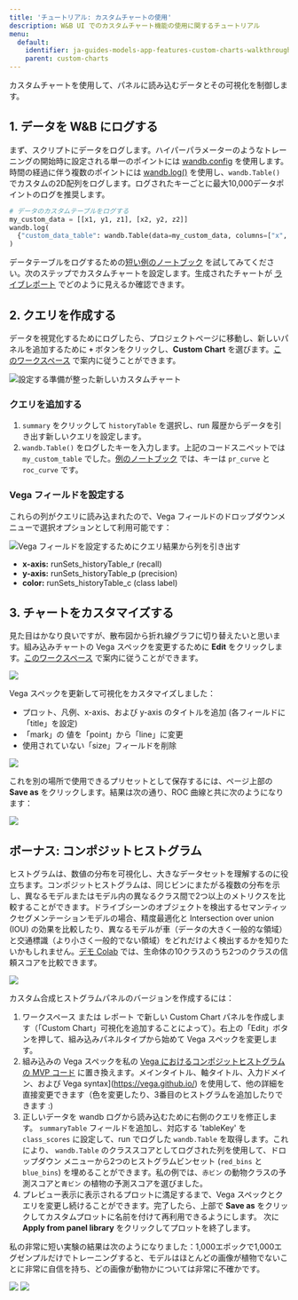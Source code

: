 ---
title: 'チュートリアル: カスタムチャートの使用'
description: W&B UI でのカスタムチャート機能の使用に関するチュートリアル
menu:
  default:
    identifier: ja-guides-models-app-features-custom-charts-walkthrough
    parent: custom-charts
---

カスタムチャートを使用して、パネルに読み込むデータとその可視化を制御します。

## 1. データを W&B にログする

まず、スクリプトにデータをログします。ハイパーパラメーターのようなトレーニングの開始時に設定される単一のポイントには [wandb.config](/ja/guides/models/track/config) を使用します。時間の経過に伴う複数のポイントには [wandb.log()](/ja/guides/models/track/log/) を使用し、`wandb.Table()` でカスタムの2D配列をログします。ログされたキーごとに最大10,000データポイントのログを推奨します。

```python
# データのカスタムテーブルをログする
my_custom_data = [[x1, y1, z1], [x2, y2, z2]]
wandb.log(
  {"custom_data_table": wandb.Table(data=my_custom_data, columns=["x", "y", "z"])}
)
```

データテーブルをログするための[短い例のノートブック](https://bit.ly/custom-charts-colab) を試してみてください。次のステップでカスタムチャートを設定します。生成されたチャートが [ライブレポート](https://app.wandb.ai/demo-team/custom-charts/reports/Custom-Charts--VmlldzoyMTk5MDc) でどのように見えるか確認できます。

## 2. クエリを作成する

データを視覚化するためにログしたら、プロジェクトページに移動し、新しいパネルを追加するために **`+`** ボタンをクリックし、**Custom Chart** を選びます。[このワークスペース](https://app.wandb.ai/demo-team/custom-charts) で案内に従うことができます。

<Frame>
    <img src="/images/app_ui/create_a_query.png" alt="設定する準備が整った新しいカスタムチャート"  />
</Frame>

### クエリを追加する

1. `summary` をクリックして `historyTable` を選択し、run 履歴からデータを引き出す新しいクエリを設定します。
2. `wandb.Table()` をログしたキーを入力します。上記のコードスニペットでは `my_custom_table` でした。[例のノートブック](https://bit.ly/custom-charts-colab) では、キーは `pr_curve` と `roc_curve` です。

### Vega フィールドを設定する

これらの列がクエリに読み込まれたので、Vega フィールドのドロップダウンメニューで選択オプションとして利用可能です：

<Frame>
    <img src="/images/app_ui/set_vega_fields.png" alt="Vega フィールドを設定するためにクエリ結果から列を引き出す"  />
</Frame>

* **x-axis:** runSets_historyTable_r (recall)
* **y-axis:** runSets_historyTable_p (precision)
* **color:** runSets_historyTable_c (class label)

## 3. チャートをカスタマイズする

見た目はかなり良いですが、散布図から折れ線グラフに切り替えたいと思います。組み込みチャートの Vega スペックを変更するために **Edit** をクリックします。[このワークスペース](https://app.wandb.ai/demo-team/custom-charts) で案内に従うことができます。

<Frame>
    <img src="/images/general/custom-charts-1.png"  />
</Frame>

Vega スペックを更新して可視化をカスタマイズしました：

* プロット、凡例、x-axis、および y-axis のタイトルを追加 (各フィールドに「title」を設定)
* 「mark」の 値を「point」から「line」に変更
* 使用されていない「size」フィールドを削除

<Frame>
    <img src="/images/app_ui/customize_vega_spec_for_pr_curve.png"  />
</Frame>

これを別の場所で使用できるプリセットとして保存するには、ページ上部の **Save as** をクリックします。結果は次の通り、ROC 曲線と共に次のようになります：

<Frame>
    <img src="/images/general/custom-charts-2.png"  />
</Frame>

## ボーナス: コンポジットヒストグラム

ヒストグラムは、数値の分布を可視化し、大きなデータセットを理解するのに役立ちます。コンポジットヒストグラムは、同じビンにまたがる複数の分布を示し、異なるモデルまたはモデル内の異なるクラス間で2つ以上のメトリクスを比較することができます。ドライブシーンのオブジェクトを検出するセマンティックセグメンテーションモデルの場合、精度最適化と Intersection over union (IOU) の効果を比較したり、異なるモデルが車（データの大きく一般的な領域）と交通標識（より小さく一般的でない領域）をどれだけよく検出するかを知りたいかもしれません。[デモ Colab](https://bit.ly/custom-charts-colab) では、生命体の10クラスのうち2つのクラスの信頼スコアを比較できます。

<Frame>
    <img src="/images/app_ui/composite_histograms.png"  />
</Frame>

カスタム合成ヒストグラムパネルのバージョンを作成するには：

1. ワークスペース または レポート で新しい Custom Chart パネルを作成します（「Custom Chart」可視化を追加することによって）。右上の「Edit」ボタンを押して、組み込みパネルタイプから始めて Vega スペックを変更します。
2. 組み込みの Vega スペックを私の [Vega におけるコンポジットヒストグラムの MVP コード](https://gist.github.com/staceysv/9bed36a2c0c2a427365991403611ce21) に置き換えます。メインタイトル、軸タイトル、入力ドメイン、および Vega syntax](https://vega.github.io/) を使用して、他の詳細を直接変更できます（色を変更したり、3番目のヒストグラムを追加したりできます :) 
3. 正しいデータを wandb ログから読み込むために右側のクエリを修正します。 `summaryTable` フィールドを追加し、対応する 'tableKey' を `class_scores` に設定して、run でログした `wandb.Table` を取得します。これにより、 `wandb.Table` のクラススコアとしてログされた列を使用して、ドロップダウン メニューから2つのヒストグラムビンセット (`red_bins` と `blue_bins`) を埋めることができます。私の例では、`赤ビン` の動物クラスの予測スコアと`青ビン` の植物の予測スコアを選びました。
4. プレビュー表示に表示されるプロットに満足するまで、Vega スペックとクエリを変更し続けることができます。完了したら、上部で **Save as** をクリックしてカスタムプロットに名前を付けて再利用できるようにします。 次に **Apply from panel library** をクリックしてプロットを終了します。

私の非常に短い実験の結果は次のようになりました：1,000エポックで1,000エグゼンプルだけでトレーニングすると、モデルはほとんどの画像が植物でないことに非常に自信を持ち、どの画像が動物かについては非常に不確かです。

<Frame>
    <img src="/images/general/custom-charts-3.png"  />
</Frame>

<Frame>
    <img src="/images/general/custom-charts-4.png"  />
</Frame>
